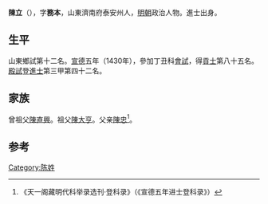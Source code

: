 {{Otheruses|other=名为陈立的其他人物|陈立}}

'''陳立'''（{{bd|1390年||？}}），字'''務本'''，山東濟南府泰安州人，[[明朝|明朝]]政治人物。進士出身。

== 生平 ==
山東鄉試第十二名。[[宣德|宣德]]五年（1430年），參加丁丑科[[會試|會試]]，得[[貢士|貢士]]第八十五名。[[殿試|殿試]]登[[進士|進士]]第三甲第四十二名。

== 家族 ==
曾祖父[[陳直興|陳直興]]。祖父[[陳大亨|陳大亨]]。父亲[[陳忠|陳忠]]<ref>《天一阁藏明代科举录选刊·登科录》（《宣德五年进士登科录》）</ref>。

==参考==
{{reflist}}

{{宣德五年庚戌科殿試金榜}}

{{Authority control}}

{{DEFAULTSORT:}}
[[Category:陈姓|Category:陈姓]]


{{明朝人物小作品}}